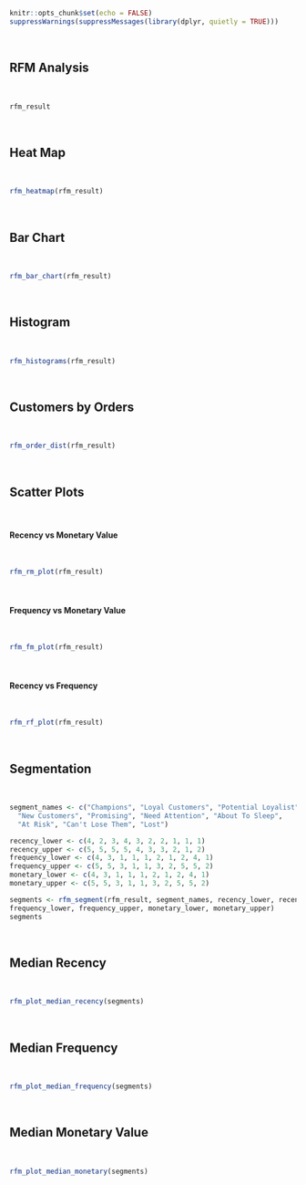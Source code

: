 
```r
knitr::opts_chunk$set(echo = FALSE)
suppressWarnings(suppressMessages(library(dplyr, quietly = TRUE)))
```

<br>

## RFM Analysis

<br>

```r
rfm_result
```

<br>

## Heat Map

<br>

```r
rfm_heatmap(rfm_result)
```

<br>

## Bar Chart

<br>

```r
rfm_bar_chart(rfm_result)
```

<br>

## Histogram

<br>

```r
rfm_histograms(rfm_result)
```

<br>

## Customers by Orders

<br>

```r
rfm_order_dist(rfm_result)
```

<br>

## Scatter Plots

<br>

#### Recency vs Monetary Value

<br>

```r
rfm_rm_plot(rfm_result)
```

<br>

#### Frequency vs Monetary Value

<br>

```r
rfm_fm_plot(rfm_result)
```

<br>

#### Recency vs Frequency 

<br>

```r
rfm_rf_plot(rfm_result)
```

<br>

## Segmentation

<br>

```r
segment_names <- c("Champions", "Loyal Customers", "Potential Loyalist",
  "New Customers", "Promising", "Need Attention", "About To Sleep",
  "At Risk", "Can't Lose Them", "Lost")

recency_lower <- c(4, 2, 3, 4, 3, 2, 2, 1, 1, 1)
recency_upper <- c(5, 5, 5, 5, 4, 3, 3, 2, 1, 2)
frequency_lower <- c(4, 3, 1, 1, 1, 2, 1, 2, 4, 1)
frequency_upper <- c(5, 5, 3, 1, 1, 3, 2, 5, 5, 2)
monetary_lower <- c(4, 3, 1, 1, 1, 2, 1, 2, 4, 1)
monetary_upper <- c(5, 5, 3, 1, 1, 3, 2, 5, 5, 2)

segments <- rfm_segment(rfm_result, segment_names, recency_lower, recency_upper,
frequency_lower, frequency_upper, monetary_lower, monetary_upper)
segments
```

<br>

## Median Recency

<br>

```r
rfm_plot_median_recency(segments)
```

<br>

## Median Frequency

<br>

```r
rfm_plot_median_frequency(segments)
```

<br>

## Median Monetary Value

<br>

```r
rfm_plot_median_monetary(segments)
```